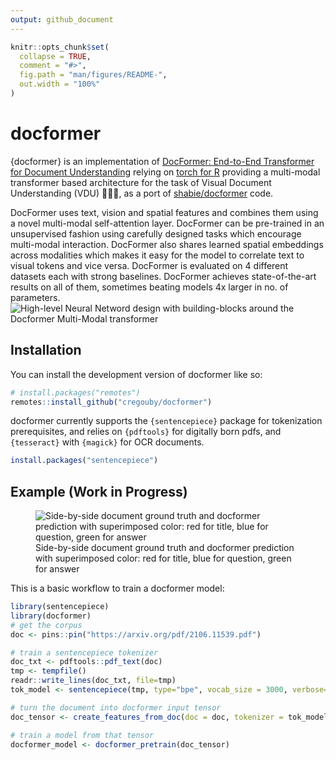 ```yaml
---
output: github_document
---
```


<!-- README.md is generated from README.Rmd. Please edit that file -->

```r
knitr::opts_chunk$set(
  collapse = TRUE,
  comment = "#>",
  fig.path = "man/figures/README-",
  out.width = "100%"
)
```

# docformer

<!-- badges: start -->
<!-- badges: end -->

{docformer} is an implementation of [DocFormer: End-to-End Transformer for Document Understanding](https://arxiv.org/abs/2106.11539) relying on [torch for R](https://torch.mlverse.org/resources/) providing a multi-modal transformer based architecture for the task of Visual Document Understanding (VDU) 📄📄📄, as a port of [shabie/docformer](https://github.com/shabie/docformer) code.

DocFormer uses text, vision and spatial features and combines them using a novel multi-modal self-attention layer. DocFormer can be pre-trained in an unsupervised fashion using carefully designed tasks which encourage multi-modal interaction. DocFormer also shares learned spatial embeddings across modalities which makes it easy for the model to correlate text to visual tokens and vice versa. DocFormer is evaluated on 4 different datasets each with strong baselines. DocFormer achieves state-of-the-art results on all of them, sometimes beating models 4x larger in no. of parameters.
![High-level Neural Netword design with building-blocks around the Docformer Multi-Modal transformer \label{High-level design}](man/figure/Simplistic_design.jpg)

## Installation

You can install the development version of docformer like so:

```r
# install.packages("remotes")
remotes::install_github("cregouby/docformer")
```

docformer currently supports the `{sentencepiece}` package for
tokenization prerequisites, and relies on `{pdftools}` for digitally born pdfs, and `{tesseract}` with `{magick}` for OCR documents.

```r
install.packages("sentencepiece")
```

## Example (Work in Progress)

![Side-by-side document ground truth and docformer prediction with superimposed color: red for title, blue for question, green for answer \label{Side-by-side ground truth and docformer prediction}](man/figure/README_result.jpg)

This is a basic workflow to train a docformer model:

```r
library(sentencepiece)
library(docformer)
# get the corpus
doc <- pins::pin("https://arxiv.org/pdf/2106.11539.pdf")

# train a sentencepiece tokenizer
doc_txt <- pdftools::pdf_text(doc)
tmp <- tempfile()
readr::write_lines(doc_txt, file=tmp)
tok_model <- sentencepiece(tmp, type="bpe", vocab_size = 3000, verbose=T )

# turn the document into docformer input tensor
doc_tensor <- create_features_from_doc(doc = doc, tokenizer = tok_model)

# train a model from that tensor
docformer_model <- docformer_pretrain(doc_tensor)

```


